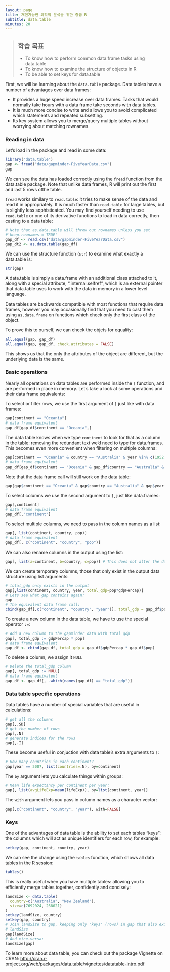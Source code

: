 ```yaml
---
layout: page
title: 재현가능한 과학적 분석을 위한 중급 R 
subtitle: data.table
minutes: 20
---
```



> ## 학습 목표 {.objectives}
>
> * To know how to perform common data.frame tasks using data.table
> * To know how to examine the structure of objects in R
> * To be able to set keys for data.table
>

First, we will be learning about the `data.table` package. Data tables
have a number of advantages over data frames:

 * It provides a huge speed increase over data frames. Tasks that would
   normally take hours with a data frame take seconds with data tables.
 * It is much more concise to write and allows you to avoid complicated
   which statements and repeated subsetting.
 * Its key system allows you to merge/query multiple tables without 
   worrying about matching rownames.

### Reading in data

Let's load in the package and read in some data:

```r
library("data.table")
gap <- fread("data/gapminder-FiveYearData.csv")
gap
```

We can see the data has loaded correctly using the `fread` function from the 
data.table package. Note that unlike data frames, R will print out the first and 
last 5 rows ofthe table.

`fread` works similary to `read.table`: it tries to make
sense of the data and read it in appropriately. It is much faster than 
`read.table` for large tables, but is slightly less sophisticated. You may find
yourself needing to use `read.table` or one of its derivative functions to load
in data correctly, then casting to a data table:

```r
# Note that as.data.table will throw out rownames unless you set 
#'keep.rownames = TRUE'
gap_df <- read.csv("data/gapminder-FiveYearData.csv")
gap_dt2 <- as.data.table(gap_df)
```

We can use the structure function (`str`) to examine what exactly a data.table 
is:

```r
str(gap)
```

A data.table is simply a data.frame with an additional class attached to it, 
along with a special attribute, ".internal.selfref", which is an external pointer
that data.table uses to work with the data in memory in a lower level language.

Data tables are backwards compatible with most functions that require data 
frames, however you may occasionally find that you need to cast them using
`as.data.frame` on functions which check only the first class of the object.

To prove this to ourself, we can check the objets for equality:

```r
all.equal(gap, gap_df)
all.equal(gap, gap_df, check.attributes = FALSE)
```

This shows us that the only the attributes of the object are different, but the
underlying data is the same.

### Basic operations

Nearly all operations on data tables are performed inside the `[` function, and
are performed in place in memory. Let's take a look at some operations and their
data frame equivalents:

To select or filter rows, we use the first argument of `[` just like with data
frames:

```r
gap[continent == "Oceania"]
# data frame equivalent
gap_df[gap_df$continent == "Oceania",]
```

The data table knows when we type `continent` to look for that as a column in
the table: removing the redundant text we'd need to type for data.frames. This 
becomes even more convenient when filtering on multiple columns:

```r
gap[continent == "Oceania" & country == "Australia" & year %in% c(1952, 2007)]
# data frame equivalent
gap_df[gap_df$continent == "Oceania" & gap_df$country == "Australia" & gap_df$year %in% c(1952, 2007),]
```

Note that the data frame call will still work on the data table:

```r
gap[gap$continent == "Oceania" & gap$country == "Australia" & gap$year %in% c(1952, 2007),]
```

To select columns we use the second argument to `[`, just like data.frames:

```r
gap[,continent]
# data frame equivalent
gap_df[,"continent"]
```

To select multiple columns, we need to pass in the column names as a list:

```r
gap[, list(continent, country, pop)]
# data frame equivalent
gap_df[, c("continent", "country", "pop")]
```

We can also rename columns in the output using the list:

```r
gap[, list(a=continent, b=country, c=pop)] # This does not alter the data table
```

We can create temporary columns, those that only exist in the output data 
structure using list arguments:

```r
# total_gdp only exists in the output
gap[,list(continent, country, year, total_gdp=pop*gdpPercap)]
# Lets see what gap contains again:
gap
# The equivalent data frame call:
cbind(gap_df[,c("continent", "country", "year")], total_gdp = gap_df$pop * gap_df$gdpPercap)
```

To create a new column in the data table, we have to use the special operator 
`:=`:

```r
# Add a new column to the gapminder data with total gdp
gap[, total_gdp := gdpPercap * pop]
# data frame equivalent
gap_df <- cbind(gap_df, total_gdp = gap_df$gdpPercap * gap_df$pop)
```

To delete a column, we assign it `NULL`

```r
# Delete the total_gdp column
gap[, total_gdp := NULL]
# data frame equivalent
gap_df <- gap_df[, -which(names(gap_df) == "total_gdp")]
```

### Data table specific operations

Data tables have a number of special variables that are useful in calculations:

```r
# get all the columns
gap[,.SD]
# get the number of rows
gap[,.N]
# generate indices for the rows
gap[,.I]
```

These become useful in conjuction with data table's extra arguments to `[`:

```r
# How many countries in each continent?
gap[year == 2007, list(countries=.N), by=continent]
```

The `by` argument lets you calculate things within groups:

```r
# Mean life expectancy per continent per year:
gap[, list(avgLifeExp=mean(lifeExp)), by=list(continent, year)]
```

The `with` argument lets you pass in column names as a character vector:

```r
gap[,c("continent", "country", "year"), with=FALSE]
```

### Keys 

One of the advantages of data table is the ability to set each tables "keys":
the columns which will act as unique identifiers for each row, for example:

```r
setkey(gap, continent, country, year)
```

We can see the change using the `tables` function, which shows all data tables 
in the R session:

```r
tables()
```

This is really useful when you have multiple tables: allowing you to efficiently
merge tables together, confidently and concisely:

```r
landSize <- data.table(
  country=c("Australia", "New Zealand"),
  size=c(7692024, 268021)
)
setkey(landSize, country)
setkey(gap, country)
# Join landSize to gap, keeping only 'keys' (rows) in gap that also exist in
# landSize
gap[landSize]
# And vice-versa:
landSize[gap]
```

To learn more about data table, you can check out the package Vignette on CRAN:
<http://cran.r-project.org/web/packages/data.table/vignettes/datatable-intro.pdf>




